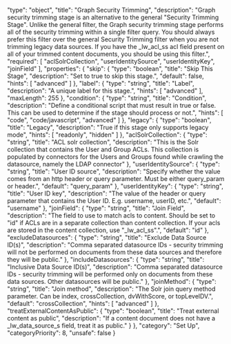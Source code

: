   "type": "object",
  "title": "Graph Security Trimming",
  "description": "Graph security trimming stage is an alternative to the general \"Security Trimming Stage\". Unlike the general filter, the Graph security trimming stage performs all of the security trimming within a single filter query. You should always prefer this filter over the general Security Trimming filter when you are not trimming legacy data sources. If you have the _lw_acl_ss acl field present on all of your trimmed content documents, you should be using this filter.",
  "required": [
    "aclSolrCollection",
    "userIdentitySource",
    "userIdentityKey",
    "joinField"
  ],
  "properties": {
    "skip": {
      "type": "boolean",
      "title": "Skip This Stage",
      "description": "Set to true to skip this stage.",
      "default": false,
      "hints": [
        "advanced"
      ]
    },
    "label": {
      "type": "string",
      "title": "Label",
      "description": "A unique label for this stage.",
      "hints": [
        "advanced"
      ],
      "maxLength": 255
    },
    "condition": {
      "type": "string",
      "title": "Condition",
      "description": "Define a conditional script that must result in true or false. This can be used to determine if the stage should process or not.",
      "hints": [
        "code",
        "code/javascript",
        "advanced"
      ]
    },
    "legacy": {
      "type": "boolean",
      "title": "Legacy",
      "description": "True if this stage only supports legacy mode",
      "hints": [
        "readonly",
        "hidden"
      ]
    },
    "aclSolrCollection": {
      "type": "string",
      "title": "ACL solr collection",
      "description": "This is the Solr collection that contains the User and Group ACLs. This collection is populated by connectors for the Users and Groups found while crawling the datasource, namely the LDAP connector"
    },
    "userIdentitySource": {
      "type": "string",
      "title": "User ID source",
      "description": "Specify whether the value comes from an http header or query parameter. Must be either query_param or header.",
      "default": "query_param"
    },
    "userIdentityKey": {
      "type": "string",
      "title": "User ID key",
      "description": "The value of the header or query parameter that contains the User ID. E.g. username, userID, etc.",
      "default": "username"
    },
    "joinField": {
      "type": "string",
      "title": "Join Field",
      "description": "The field to use to match acls to content. Should be set to \"id\" if ACLs are in a separate collection than content collection. If your acls are stored in the content collection, use \"_lw_acl_ss\".",
      "default": "id"
    },
    "excludeDatasources": {
      "type": "string",
      "title": "Exclude Data Source ID(s)",
      "description": "Comma separated datasource IDs - security trimming will not be performed on documents from these data sources and therefore they will be public."
    },
    "includeDatasources": {
      "type": "string",
      "title": "Inclusive Data Source ID(s)",
      "description": "Comma separated datasource IDs - security trimming will be performed only on documents from these data sources. Other datasources will be public."
    },
    "joinMethod": {
      "type": "string",
      "title": "Join method",
      "description": "The Solr join query method parameter. Can be index, crossCollection, dvWithScore, or topLevelDV.",
      "default": "crossCollection",
      "hints": [
        "advanced"
      ]
    },
    "treatExternalContentAsPublic": {
      "type": "boolean",
      "title": "Treat external content as public",
      "description": "If a content document does not have a _lw_data_source_s field, treat it as public."
    }
  },
  "category": "Set Up",
  "categoryPriority": 8,
  "unsafe": false
}

